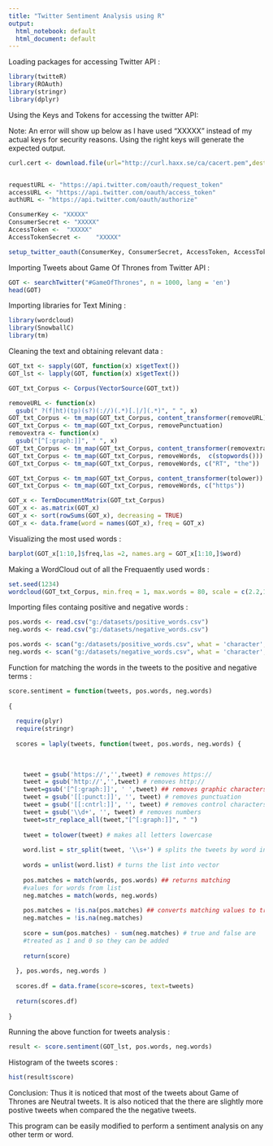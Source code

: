```yaml
---
title: "Twitter Sentiment Analysis using R"
output:
  html_notebook: default
  html_document: default
---
```

Loading packages for accessing Twitter API :
```r
library(twitteR)
library(ROAuth)
library(stringr)
library(dplyr)
```
Using the Keys and Tokens for accessing the twitter API:

Note: An error will show up below as I have used "XXXXX" instead of my actual keys for security reasons. Using the right keys will generate the expected output.
```r
curl.cert <- download.file(url="http://curl.haxx.se/ca/cacert.pem",destfile="cacert.pem")


requestURL <- "https://api.twitter.com/oauth/request_token"
accessURL <- "https://api.twitter.com/oauth/access_token"
authURL <- "https://api.twitter.com/oauth/authorize"

ConsumerKey <- "XXXXX" 
ConsumerSecret <- "XXXXX"
AccessToken <- 	"XXXXX"
AccessTokenSecret <- 	"XXXXX"

setup_twitter_oauth(ConsumerKey, ConsumerSecret, AccessToken, AccessTokenSecret)
```
Importing Tweets about Game Of Thrones from Twitter API :
```r
GOT <- searchTwitter("#GameOfThrones", n = 1000, lang = 'en')
head(GOT)
```
Importing libraries for Text Mining :
```r
library(wordcloud)
library(SnowballC)
library(tm)
```
Cleaning the text and obtaining relevant data :
```r
GOT_txt <- sapply(GOT, function(x) x$getText())
GOT_lst <- lapply(GOT, function(x) x$getText())

GOT_txt_Corpus <- Corpus(VectorSource(GOT_txt))

removeURL <- function(x) 
  gsub(" ?(f|ht)(tp)(s?)(://)(.*)[.|/](.*)", " ", x)
GOT_txt_Corpus <- tm_map(GOT_txt_Corpus, content_transformer(removeURL))
GOT_txt_Corpus <- tm_map(GOT_txt_Corpus, removePunctuation)
removextra <- function(x)
  gsub("[^[:graph:]]", " ", x)
GOT_txt_Corpus <- tm_map(GOT_txt_Corpus, content_transformer(removextra))
GOT_txt_Corpus <- tm_map(GOT_txt_Corpus, removeWords,  c(stopwords()))
GOT_txt_Corpus <- tm_map(GOT_txt_Corpus, removeWords, c("RT", "the"))

GOT_txt_Corpus <- tm_map(GOT_txt_Corpus, content_transformer(tolower))
GOT_txt_Corpus <- tm_map(GOT_txt_Corpus, removeWords, c("https"))

GOT_x <- TermDocumentMatrix(GOT_txt_Corpus)
GOT_x <- as.matrix(GOT_x)
GOT_x <- sort(rowSums(GOT_x), decreasing = TRUE)
GOT_x <- data.frame(word = names(GOT_x), freq = GOT_x)
```
Visualizing the most used words :
```r
barplot(GOT_x[1:10,]$freq,las =2, names.arg = GOT_x[1:10,]$word)
```
Making a WordCloud out of all the Frequaently used words :
```r
set.seed(1234)
wordcloud(GOT_txt_Corpus, min.freq = 1, max.words = 80, scale = c(2.2,1), colors =brewer.pal(8, "Dark2"), random.color = TRUE, random.order = FALSE)
```
Importing files containg positive and negative words :
```r
pos.words <- read.csv("g:/datasets/positive_words.csv")
neg.words <- read.csv("g:/datasets/negative_words.csv")

pos.words <- scan("g:/datasets/positive_words.csv", what = 'character', comment.char = ";")
neg.words <- scan("g:/datasets/negative_words.csv", what = 'character', comment.char = ";")
```
Function for matching the words in the tweets to the positive and negative terms :
```r
score.sentiment = function(tweets, pos.words, neg.words)
  
{
  
  require(plyr)
  require(stringr)
  
  scores = laply(tweets, function(tweet, pos.words, neg.words) {
    
    
    
    tweet = gsub('https://','',tweet) # removes https://
    tweet = gsub('http://','',tweet) # removes http://
    tweet=gsub('[^[:graph:]]', ' ',tweet) ## removes graphic characters 
    tweet = gsub('[[:punct:]]', '', tweet) # removes punctuation 
    tweet = gsub('[[:cntrl:]]', '', tweet) # removes control characters
    tweet = gsub('\\d+', '', tweet) # removes numbers
    tweet=str_replace_all(tweet,"[^[:graph:]]", " ") 
    
    tweet = tolower(tweet) # makes all letters lowercase
    
    word.list = str_split(tweet, '\\s+') # splits the tweets by word in a list
    
    words = unlist(word.list) # turns the list into vector
    
    pos.matches = match(words, pos.words) ## returns matching 
    #values for words from list 
    neg.matches = match(words, neg.words)
    
    pos.matches = !is.na(pos.matches) ## converts matching values to true of false
    neg.matches = !is.na(neg.matches)
    
    score = sum(pos.matches) - sum(neg.matches) # true and false are 
    #treated as 1 and 0 so they can be added
    
    return(score)
    
  }, pos.words, neg.words )
  
  scores.df = data.frame(score=scores, text=tweets)
  
  return(scores.df)
  
}
```
Running the above function for tweets analysis :
```r
result <- score.sentiment(GOT_lst, pos.words, neg.words)
```
Histogram of the tweets scores :
```r
hist(result$score)
```


Conclusion: Thus it is noticed that most of the tweets about Game of Thrones are Neutral tweets. It is also noticed that the there are slightly more postive tweets when compared the the negative tweets.

This program can be easily modified to perform a sentiment analysis on any other term or word.
